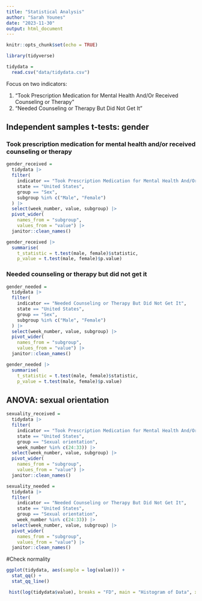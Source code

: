 ```yaml
---
title: "Statistical Analysis"
author: "Sarah Younes"
date: "2023-11-30"
output: html_document
---
```


```r
knitr::opts_chunk$set(echo = TRUE)
```

```r
library(tidyverse)

tidydata = 
  read.csv("data/tidydata.csv")
```

Focus on two indicators:

1. "Took Prescription Medication for Mental Health And/Or Received Counseling or Therapy"
2. "Needed Counseling or Therapy But Did Not Get It"

## Independent samples t-tests: gender

### Took prescription medication for mental health and/or received counseling or therapy

```r
gender_received =
  tidydata |>
  filter(
    indicator == "Took Prescription Medication for Mental Health And/Or Received Counseling or Therapy",
    state == "United States",
    group == "Sex",
    subgroup %in% c("Male", "Female")
  ) |>
  select(week_number, value, subgroup) |>
  pivot_wider(
    names_from = "subgroup",
    values_from = "value") |>
  janitor::clean_names()

gender_received |>
  summarise(
    t_statistic = t.test(male, female)$statistic,
    p_value = t.test(male, female)$p.value)
```

### Needed counseling or therapy but did not get it

```r
gender_needed =
  tidydata |>
  filter(
    indicator == "Needed Counseling or Therapy But Did Not Get It",
    state == "United States",
    group == "Sex",
    subgroup %in% c("Male", "Female")
  ) |>
  select(week_number, value, subgroup) |>
  pivot_wider(
    names_from = "subgroup",
    values_from = "value") |>
  janitor::clean_names()

gender_needed |>
  summarise(
    t_statistic = t.test(male, female)$statistic,
    p_value = t.test(male, female)$p.value)
```

## ANOVA: sexual orientation

```r
sexuality_received =
  tidydata |>
  filter(
    indicator == "Took Prescription Medication for Mental Health And/Or Received Counseling or Therapy",
    state == "United States",
    group == "Sexual orientation",
    week_number %in% c(24:33)) |>
  select(week_number, value, subgroup) |>
  pivot_wider(
    names_from = "subgroup",
    values_from = "value") |>
  janitor::clean_names()
```

```r
sexuality_needed =
  tidydata |>
  filter(
    indicator == "Needed Counseling or Therapy But Did Not Get It",
    state == "United States",
    group == "Sexual orientation",
    week_number %in% c(24:33)) |>
  select(week_number, value, subgroup) |>
  pivot_wider(
    names_from = "subgroup",
    values_from = "value") |>
  janitor::clean_names()
```



#Check normality 
```r
ggplot(tidydata, aes(sample = log(value))) +
  stat_qq() +
  stat_qq_line()

 hist(log(tidydata$value), breaks = "FD", main = "Histogram of Data", xlab = "Data Values")
```



